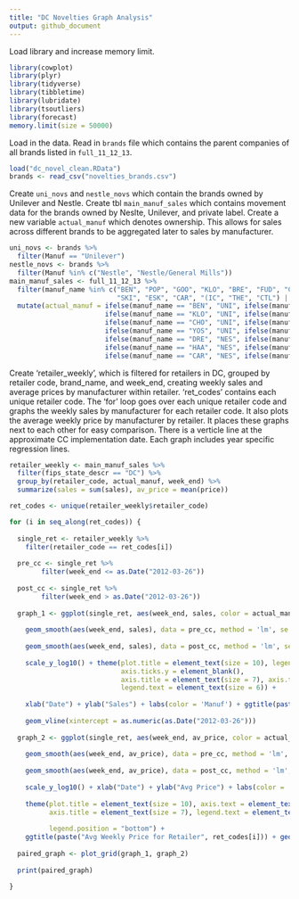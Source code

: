 ```yaml
---
title: "DC Novelties Graph Analysis"
output: github_document
---
```


Load library and increase memory limit.
```r
library(cowplot)
library(plyr)
library(tidyverse)
library(tibbletime)
library(lubridate)
library(tsoutliers)
library(forecast)
memory.limit(size = 50000)
```
Load in the data. Read in `brands` file which contains the parent companies of all brands listed in `full_11_12_13`.
```r
load("dc_novel_clean.RData")
brands <- read_csv("novelties_brands.csv")
```
Create `uni_novs` and `nestle_novs` which contain the brands owned by Unilever and Nestle. Create tbl `main_manuf_sales` which contains movement data for the brands owned by Neslte, Unilever, and private label. Create a new variable `actual_manuf` which denotes ownership. This allows for sales across different brands to be aggregated later to sales by manufacturer.
```r
uni_novs <- brands %>%
  filter(Manuf == "Unilever")
nestle_novs <- brands %>%
  filter(Manuf %in% c("Nestle", "Nestle/General Mills"))
main_manuf_sales <- full_11_12_13 %>%
  filter(manuf_name %in% c("BEN", "POP", "GOO", "KLO", "BRE", "FUD", "CHO", "CRE", "MAG", "YOS", "FRU", "TAL", "DRE", "EDY", "NES", "HAA", 
                           "SKI", "ESK", "CAR", "(IC", "THE", "CTL") | brand_descr %in% c("THE SKINNY COW", "THE SKINNY COW SKINNY DIPPERS")) %>%
  mutate(actual_manuf = ifelse(manuf_name == "BEN", "UNI", ifelse(manuf_name == "POP", "UNI", ifelse(manuf_name == "GOO", "UNI", 
                        ifelse(manuf_name == "KLO", "UNI", ifelse(manuf_name == "BRE", "UNI", ifelse(manuf_name == "FUD", "UNI", 
                        ifelse(manuf_name == "CHO", "UNI", ifelse(manuf_name == "CRE", "UNI", ifelse(manuf_name == "MAG", "UNI", 
                        ifelse(manuf_name == "YOS", "UNI", ifelse(manuf_name == "FRU", "UNI", ifelse(manuf_name == "TAL", "UNI", 
                        ifelse(manuf_name == "DRE", "NES", ifelse(manuf_name == "EDY", "NES", ifelse(manuf_name == "NES", "NES",
                        ifelse(manuf_name == "HAA", "NES", ifelse(manuf_name == "SKI", "NES", ifelse(manuf_name == "ESK", "NES", 
                        ifelse(manuf_name == "CAR", "NES", ifelse(manuf_name == "(IC", "NES", ifelse(manuf_name == "THE", "NES", "CTL"))))))))))))))))))))))
```
Create 'retailer_weekly', which is filtered for retailers in DC, grouped by retailer code, brand_name, and week_end, creating weekly sales and average prices by manufacturer within retailer. 'ret_codes' contains each unique retailer code. The 'for' loop goes over each unique retailer code and graphs the weekly sales by manufacturer for each retailer code. It also plots the average weekly price by manufacturer by retailer. It places these graphs next to each other for easy comparison. There is a verticle line at the approximate CC implementation date. Each graph includes year specific regression lines.
```r
retailer_weekly <- main_manuf_sales %>%
  filter(fips_state_descr == "DC") %>%
  group_by(retailer_code, actual_manuf, week_end) %>%
  summarize(sales = sum(sales), av_price = mean(price))

ret_codes <- unique(retailer_weekly$retailer_code)

for (i in seq_along(ret_codes)) {
  
  single_ret <- retailer_weekly %>%
    filter(retailer_code == ret_codes[i])
  
  pre_cc <- single_ret %>%
        filter(week_end <= as.Date("2012-03-26"))
  
  post_cc <- single_ret %>%
        filter(week_end > as.Date("2012-03-26"))
  
  graph_1 <- ggplot(single_ret, aes(week_end, sales, color = actual_manuf)) + geom_line() + 
    
    geom_smooth(aes(week_end, sales), data = pre_cc, method = 'lm', se = FALSE) +
    
    geom_smooth(aes(week_end, sales), data = post_cc, method = 'lm', se = FALSE) +
    
    scale_y_log10() + theme(plot.title = element_text(size = 10), legend.position = "bottom", axis.text.y = element_blank(), 
                            axis.ticks.y = element_blank(), 
                            axis.title = element_text(size = 7), axis.text = element_text(size = 7), legend.title = element_text(size = 6),
                            legend.text = element_text(size = 6)) + 
    
    xlab("Date") + ylab("Sales") + labs(color = 'Manuf') + ggtitle(paste("Weekly Sales for Retailer", ret_codes[i])) + 
    
    geom_vline(xintercept = as.numeric(as.Date("2012-03-26")))
  
  graph_2 <- ggplot(single_ret, aes(week_end, av_price, color = actual_manuf)) + geom_line() + 
    
    geom_smooth(aes(week_end, av_price), data = pre_cc, method = 'lm', se = FALSE) +
    
    geom_smooth(aes(week_end, av_price), data = post_cc, method = 'lm', se = FALSE) +
    
    scale_y_log10() + xlab("Date") + ylab("Avg Price") + labs(color = 'Manuf') + 
    
    theme(plot.title = element_text(size = 10), axis.text = element_text(size = 7), 
          axis.title = element_text(size = 7), legend.text = element_text(size = 6), legend.title = element_text(size = 6), 
          
          legend.position = "bottom") +
    ggtitle(paste("Avg Weekly Price for Retailer", ret_codes[i])) + geom_vline(xintercept = as.numeric(as.Date("2012-03-26")))
  
  paired_graph <- plot_grid(graph_1, graph_2)
  
  print(paired_graph)
  
}
```
